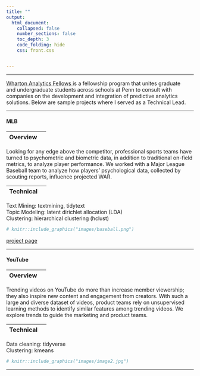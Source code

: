 ```yaml
---
title: ""
output: 
  html_document:
    collapsed: false
    number_sections: false
    toc_depth: 3
    code_folding: hide
    css: front.css


---
```

---

<p><a href = "https://wca.wharton.upenn.edu/students/analytics-fellows/" target = "_blank"> Wharton Analytics Fellows </a>is a fellowship program that unites graduate </br> and undergraduate students across schools at Penn to consult with </br>companies on the development and integration  of predictive analytics</br> solutions. Below are sample projects where I served as a Technical Lead. </p>
---

#### MLB

<div class="row">
<div class="col-sm-6">

|Overview |  |
|:--------|-------:|

Looking for any edge above the competitor, professional sports teams have turned to psychometric and biometric data, in addition to traditional on-field metrics, to analyze player performance. We worked with a Major League Baseball team to analyze how players' psychological data, collected by scouting reports, influence projected WAR.

|Technical |  |
|:--------|-------:|
Text Mining: textmining, tidytext </br>
Topic Modeling: latent dirichlet allocation (LDA) </br>
Clustering: hierarchical clustering (hclust)

</div>
<div class="col-sm-6">
```r
# knitr::include_graphics("images/baseball.png")
```
</div>
</div>

<div class="row">
<div class="col-sm-6">

<p3> [project page](https://katjanewilson.github.io/WhartonAnalytics-MLB/) </p>

  <a href="https://github.com/katjanewilson/WhartonAnalytics-MLB" target = "_blank"><i class="fa fa-github" aria-hidden="true"></i></a>
</div>
<div class="col-sm-6">
</div>
</div>

---

#### YouTube


<div class="row">
<div class="col-sm-6">

|Overview |  |
|:--------|-------:|

Trending videos on YouTube do more than increase member viewership; they also inspire new content and engagement from creators. With such a large and diverse dataset of videos, product teams rely on unsupervised learning methods to identify similar features among trending videos. We explore trends to guide the marketing and product teams.

|Technical |  |
|:--------|-------:|
Data cleaning: tidyverse </br>
Clustering: kmeans

</div>
<div class="col-sm-6">
```r
# knitr::include_graphics("images/image2.jpg")
```
</div>
</div>

<div class="row">
<div class="col-sm-6">
</div>
<div class="col-sm-6">
</div>
</div>

---